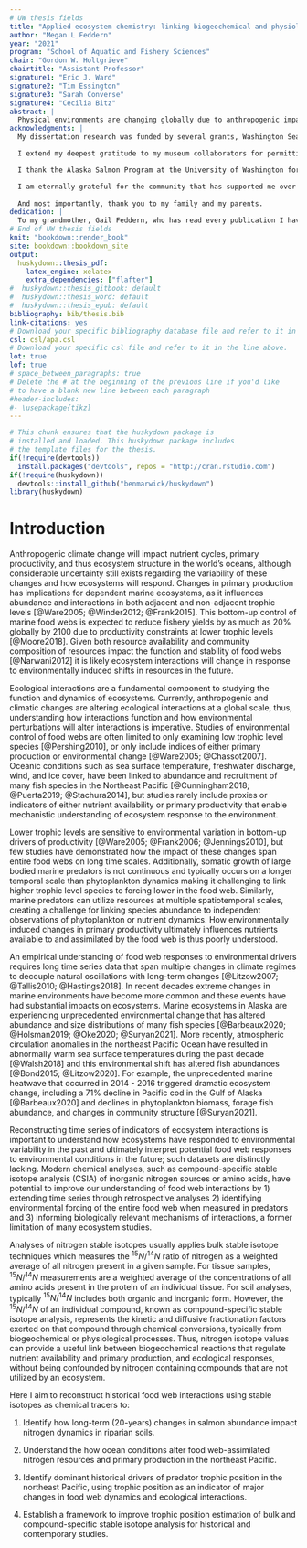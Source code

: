 ```yaml
---
# UW thesis fields
title: "Applied ecosystem chemistry: linking biogeochemical and physiological processes to ecological interactions"
author: "Megan L Feddern"
year: "2021"
program: "School of Aquatic and Fishery Sciences"
chair: "Gordon W. Holtgrieve"
chairtitle: "Assistant Professor"
signature1: "Eric J. Ward"
signature2: "Tim Essington"
signature3: "Sarah Converse"
signature4: "Cecilia Bitz"
abstract: |
  Physical environments are changing globally due to anthropogenic impacts which has the potential to alter ecological interactions. To understand how ecological interactions are changing, long-term datasets are necessary to document ecological baselines from the past that are comparable to current ecological conditions. Stable isotope values can be useful chemical tracers for retrospective analyses which can elucidate changes in biogeochemistry and trophic interactions that influence food webs. My dissertation applies compound-specific stable isotope analysis (CSIA) of amino acids and inorganic nitrogen to understand long-term, regional, ecological responses to physical conditions in the northeast Pacific. I tested the long-term importance of salmon subsidies to Alaskan riparian ecosystems by measuring inorganic nitrogen concentrations, transformation rates, and nitrogen stable isotope values in soil following a 20-year carcass manipulation experiment. Carcass subsidies did not increase soil nitrogen concentrations or transformation rates but the nitrogen stable isotope value of ammonium was significantly enriched in 15N compared to salmon carcasses, indicating the importance of salmon derived nutrients is likely overestimated for some systems. Using museum skull specimens from two species of pinnipeds in the northeast Pacific, harbor seals (*Phoca vitulina*) and Steller sea lions (*Eumetopias jubatus*), I derived a century of predator stable isotope data. I compared the carbon and nitrogen stable isotope values of source amino acids to regional climate datasets and determined coastal food webs responded to climate regimes, coastal upwelling, and freshwater discharge, yet the strength of responses to individual drivers varied across the northeast Pacific. These findings demonstrate stable isotope data can serve as a tracer of nitrogen resources and phytoplankton dynamics that is specific to resources that are assimilated by food webs. To calculate pinniped trophic position from the historic dataset, I was the first to apply taxa-specific trophic enrichment factors, a system specific beta-value, a temporal lag to account for tissue turnover time, and a multi-trophic amino acid analysis framework within a single study. This approach constrained assumptions regarding physiological processes and vascular plant contributions to the food web, which can confound stable isotope data interpretation. I analyzed long-term predictors of harbor seal trophic position in Washington and identified delayed responses of harbor seals to both physical ocean conditions (upwelling, sea surface, discharge) and prey availability (Pacific hake, Pacific herring and Chinook salmon). Consideration for dynamic responses of harbor seals to their environment is an important factor for understanding predator-prey interactions as harbor seals respond to multiple ecological factors that are often changing simultaneously and their response occurs at multiple temporal scales. I then analyzed regional and decadal trends in pinniped trophic position in Alaska and identified the largest change in trophic position occurred in recent decades (2000 and 2010) but the direction of the trends diverged based on region and species. Gulf of Alaska pinnipeds are experiencing unique food web conditions in recent decades compared to the past likely in response to climate-induced ecological change in the region. Finally, I constructed a compartment model to explore the effect of stable isotope heterogeneity and consumer isotope incorporation rates on consumer trophic position estimates using both bulk stable isotope analysis and CSIA. Bulk stable isotope analysis produced consistent errors in trophic position estimates by as much as one trophic level that were more pronounced in higher trophic level consumers and CSIA was more accurate than bulk stable isotope analysis. Altogether, these results show CSIA is a useful tracer for elucidating long-term physical forcing mechanisms on food webs and incorporating physiological processes that govern stable isotope fractionation into sampling and analysis design can uncover forcing mechanisms that would otherwise be overlooked. 
acknowledgments: |
  My dissertation research was funded by several grants, Washington Sea Grant, University of Washington, pursuant to National Oceanic and Atmospheric Administration (award nos. NA18OAR4170095 and NA19OAR4170360), and the Joint Institute for the Study of the Atmosphere and Ocean (JISAO) under NOAA Cooperative Agreement NA15OAR4320063 (contribution no. 2020-1116). I personally was funded by the National Marine Fisheries Service -Sea Grant Joint Fellowship Program in Population and Ecosystem Dynamics, the School of Aquatic and Fishery Sciences Departmental Fellowships, incuding the H. Mason Keeler Endowment for Excellence and the Clairmont L. and Evelyn S. Egvedt Fellowship, the American Fisheries Society WA/BC Chapter Jeff Cederholm Scholarship, and Teaching Assistantship positions.

  I extend my deepest gratitude to my museum collaborators for permitting sampling and coordinating logistics. Specifically, I would like to thank Jeff Bradley and Sharlene Santana of the UW Burke Museum, Peter Wimberger and Gary Shugart of the Slater Museum, Link Olson and Aren Gunderson of the Museum of the North, Robert Delong of the National Marine Mammal Laboratory, Lesley Kennes and Gavin Hanke of the Royal BC Museum, and Darrin Lunde and John Ososky of the Smithsonian Institute. I thank Megan Stachura and Tom Royer for assistance with environmental datasets, and Chris Harvey and Jens Nielsen for helpful discussions and support. Hyejoo Ro and Karrin Leazer assisted in laboratory work. Mark Haught and Terry Rolfe assisted with GC/C/IRMS method development, maintenance, and troubleshooting.

  I thank the Alaska Salmon Program at the University of Washington for facilitating access to the field siteon Hansen Creek, specifically Jackie Carter, Katie McElroy, and Max Ramos for help with field sampling and logistics. The daily surveys and carcass manipulation (by 3– 5 people) have involved far more individuals than I can name, but I specifically thank Gregory Buck, Harry Rich, Jr., Curry Cunningham, Chris Boatright, Jackie Carter, and the undergraduate students in the Aquatic Ecological Research in Alaska classes.

  I am eternally grateful for the community that has supported me over the past five years. Thank you to my advisor, Gordon Holtgrieve, who encouraged my eclectic research interests and always supported me in finding work-life balance. My other committee members — Drs. Eric Ward, Sarah Converse, Tim Essington, and Cecilia Bitz — challenged me to think about my work broadly, communicate clearly, and think critically about my analyses. Although they were not officially part of my committee, Drs. Jens Nielsen at the Alaska Fisheries Science Center, NOAA and Steve Perakis at the Forest and Rangeland Science Center, USGS, taught me so much about chemistry, collaboration, and mentoring. Thank you to to all past and present members of the Holtgrieve Lab for bringing joy and commiseration to the trials and tribulations of lab work. My fellow SAFS graduate students have been an important part of my community, thank you for your support and friendship.
  
  And most importantly, thank you to my family and my parents.
dedication: |
  To my grandmother, Gail Feddern, who has read every publication I have ever written
# End of UW thesis fields
knit: "bookdown::render_book"
site: bookdown::bookdown_site
output: 
  huskydown::thesis_pdf: 
    latex_engine: xelatex
    extra_dependencies: ["flafter"]
#  huskydown::thesis_gitbook: default
#  huskydown::thesis_word: default
#  huskydown::thesis_epub: default
bibliography: bib/thesis.bib
link-citations: yes
# Download your specific bibliography database file and refer to it in the line above.
csl: csl/apa.csl
# Download your specific csl file and refer to it in the line above.
lot: true
lof: true
# space_between_paragraphs: true
# Delete the # at the beginning of the previous line if you'd like
# to have a blank new line between each paragraph
#header-includes:
#- \usepackage{tikz}
---
```


<!--
Above is the YAML (YAML Ain't Markup Language) header that includes a lot of metadata used to produce the document.  Be careful with spacing in this header!

If you'd like to include a comment that won't be produced in your resulting file enclose it in a block like this.
-->

<!--
If you receive a duplicate label error after knitting, make sure to delete the index.Rmd file and then knit again.
-->

```r
# This chunk ensures that the huskydown package is
# installed and loaded. This huskydown package includes
# the template files for the thesis.
if(!require(devtools))
  install.packages("devtools", repos = "http://cran.rstudio.com")
if(!require(huskydown))
  devtools::install_github("benmarwick/huskydown")
library(huskydown)
```

<!-- The {.unnumbered} option here means that the introduction will be "Chapter 0." You can also use {-} for no numbers on chapters. -->

# Introduction {.unnumbered}

Anthropogenic climate change will impact nutrient cycles, primary productivity, and thus ecosystem structure in the world’s oceans, although considerable uncertainty still exists regarding the variability of these changes and how ecosystems will respond. Changes in primary production has implications for dependent marine ecosystems, as it influences abundance and interactions in both adjacent and non-adjacent trophic levels [@Ware2005; @Winder2012; @Frank2015]. This bottom-up control of marine food webs is expected to reduce fishery yields by as much as 20% globally by 2100 due to productivity constraints at lower trophic levels [@Moore2018]. Given both resource availability and community composition of resources impact the function and stability of food webs [@Narwani2012] it is likely ecosystem interactions will change in response to environmentally induced shifts in resources in the future. 

Ecological interactions are a fundamental component to studying the function and dynamics of ecosystems. Currently, anthropogenic and climatic changes are altering ecological interactions at a global scale, thus, understanding how interactions function and how environmental perturbations will alter interactions is imperative. Studies of environmental control of food webs are often limited to only examining low trophic level species [@Pershing2010], or only include indices of either primary production or environmental change [@Ware2005; @Chassot2007]. Oceanic conditions such as sea surface temperature, freshwater discharge, wind, and ice cover, have been linked to abundance and recruitment of many fish species in the Northeast Pacific [@Cunningham2018; @Puerta2019; @Stachura2014], but studies rarely include proxies or indicators of either nutrient availability or primary productivity that enable mechanistic understanding of ecosystem response to the environment.

Lower trophic levels are sensitive to environmental variation in bottom-up drivers of productivity [@Ware2005; @Frank2006; @Jennings2010], but few studies have demonstrated how the impact of these changes span entire food webs on long time scales. Additionally, somatic growth of large bodied marine predators is not continuous and typically occurs on a longer temporal scale than phytoplankton dynamics making it challenging to link higher trophic level species to forcing lower in the food web. Similarly, marine predators can utilize resources at multiple spatiotemporal scales, creating a challenge for linking species abundance to independent observations of phytoplankton or nutrient dynamics. How environmentally induced changes in primary productivity ultimately influences nutrients available to and assimilated by the food web is thus poorly understood.

An empirical understanding of food web responses to environmental drivers requires long time series data that span multiple changes in climate regimes to decouple natural oscillations with long-term changes [@Litzow2007; @Tallis2010; @Hastings2018]. In recent decades extreme changes in marine environments have become more common and these events have had substantial impacts on ecosystems. Marine ecosystems in Alaska are experiencing unprecedented environmental change that has altered abundance and size distributions of many fish species [@Barbeaux2020; @Holsman2019; @Oke2020; @Suryan2021]. More recently, atmospheric circulation anomalies in the northeast Pacific Ocean have resulted in abnormally warm sea surface temperatures during the past decade [@Walsh2018] and this environmental shift has altered fish abundances [@Bond2015; @Litzow2020]. For example, the unprecedented marine heatwave that occurred in 2014 - 2016 triggered dramatic ecosystem change, including a 71% decline in Pacific cod in the Gulf of Alaska [@Barbeaux2020] and declines in phytoplankton biomass, forage fish abundance, and changes in community structure [@Suryan2021].

Reconstructing time series of indicators of ecosystem interactions is important to understand how ecosystems have responded to environmental variability in the past and ultimately interpret potential food web responses to environmental conditions in the future; such datasets are distinctly lacking. Modern chemical analyses, such as compound-specific stable isotope analysis (CSIA) of inorganic nitrogen sources or amino acids, have potential to improve our understanding of food web interactions by 1) extending time series through retrospective analyses 2) identifying environmental forcing of the entire food web when measured in predators and 3) informing biologically relevant mechanisms of interactions, a former limitation of many ecosystem studies. 

Analyses of nitrogen stable isotopes usually applies bulk stable isotope techniques which measures the $^{15}N/^{14}N$ ratio of nitrogen as a weighted average of all nitrogen present in a given sample. For tissue samples, $^{15}N/^{14}N$ measurements are a weighted average of the concentrations of all amino acids present in the protein of an individual tissue. For soil analyses, typically  $^{15}N/^{14}N$ includes both organic and inorganic form. However, the $^{15}N/^{14}N$ of an individual compound, known as compound-specific stable isotope analysis, represents the kinetic and diffusive fractionation factors exerted on that compound through chemical conversions, typically from biogeochemical or physiological processes. Thus, nitrogen isotope values can provide a useful link between biogeochemical reactions that regulate nutrient availability and primary production, and ecological responses, without being confounded by nitrogen containing compounds that are not utilized by an ecosystem. 

Here I aim to reconstruct historical food web interactions using stable isotopes as chemical tracers to:

1.	Identify how long-term (20-years) changes in salmon abundance impact nitrogen dynamics in riparian soils.

2.	Understand the how ocean conditions alter food web-assimilated nitrogen resources and primary production in the northeast Pacific.

3.	Identify dominant historical drivers of predator trophic position in the northeast Pacific, using trophic position as an indicator of major changes in food web dynamics and ecological interactions.

4.	Establish a framework to improve trophic position estimation of bulk and compound-specific stable isotope analysis for historical and contemporary studies. 
